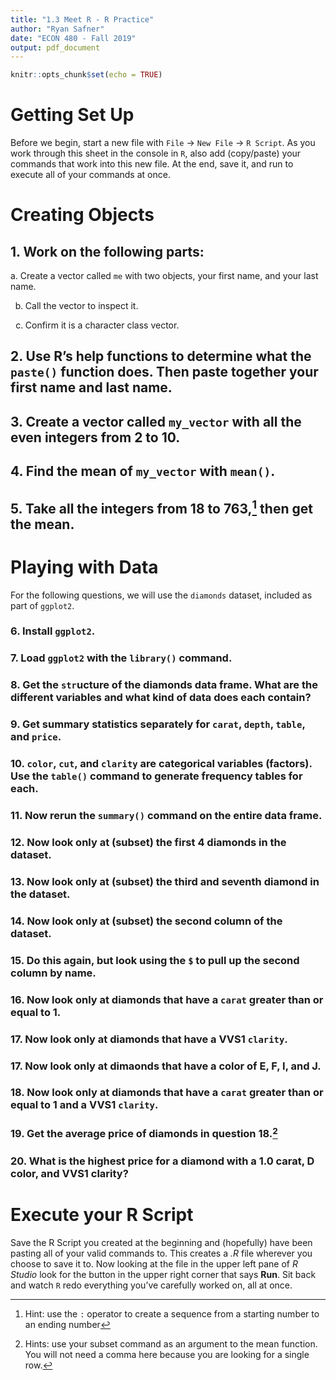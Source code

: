 ```yaml
---
title: "1.3 Meet R - R Practice"
author: "Ryan Safner"
date: "ECON 480 - Fall 2019"
output: pdf_document
---
```


```r
knitr::opts_chunk$set(echo = TRUE)
```

# Getting Set Up 

Before we begin, start a new file with `File` $\rightarrow$ `New File` $\rightarrow$ `R Script`. As you work through this sheet in the console in `R`, also add (copy/paste) your commands that work into this new file. At the end, save it, and run to execute all of your commands at once.

# Creating Objects

## 1. Work on the following parts:

a. Create a vector called `me` with two objects, your first name, and your last name.

b. Call the vector to inspect it.

c. Confirm it is a character class vector.

## 2. Use R's help functions to determine what the `paste()` function does. Then paste together your first name and last name.

## 3. Create a vector called `my_vector` with all the even integers from 2 to 10. 

## 4. Find the mean of `my_vector` with `mean()`.

## 5. Take all the integers from 18 to 763,^[Hint: use the `:` operator to create a sequence from a starting number to an ending number] then get the mean.

\clearpage

# Playing with Data

For the following questions, we will use the `diamonds` dataset, included as part of `ggplot2`.

### 6. Install `ggplot2`.

### 7. Load `ggplot2` with the `library()` command.

### 8. Get the `str`ucture of the diamonds data frame. What are the different variables and what kind of data does each contain?

### 9. Get summary statistics separately for `carat`, `depth`, `table`, and `price`.

### 10. `color`, `cut`, and `clarity` are categorical variables (factors). Use the `table()` command to generate frequency tables for each.

### 11. Now rerun the `summary()` command on the entire data frame.

### 12. Now look only at (subset) the first 4 diamonds in the dataset.

### 13. Now look only at (subset) the third and seventh diamond in the dataset.

### 14. Now look only at (subset) the second column of the dataset.

### 15. Do this again, but look using the `$` to pull up the second column by name. 

### 16. Now look only at diamonds that have a `carat` greater than or equal to 1. 

### 17. Now look only at diamonds that have a VVS1 `clarity`.

### 17. Now look only at dimaonds that have a color of E, F, I, and J. 

### 18. Now look only at diamonds that have a `carat` greater than or equal to 1 and a VVS1 `clarity`. 

### 19. Get the average price of diamonds in question 18.^[Hints: use your subset command as an argument to the mean function. You will not need a comma here because you are looking for a single row.]

### 20. What is the highest price for a diamond with a 1.0 carat, D color, and VVS1 clarity? 

# Execute your R Script

Save the R Script you created at the beginning and (hopefully) have been pasting all of your valid commands to. This creates a *.R* file wherever you choose to save it to. Now looking at the file in the upper left pane of *R Studio* look for the button in the upper right corner that says **Run**. Sit back and watch `R` redo everything you've carefully worked on, all at once.